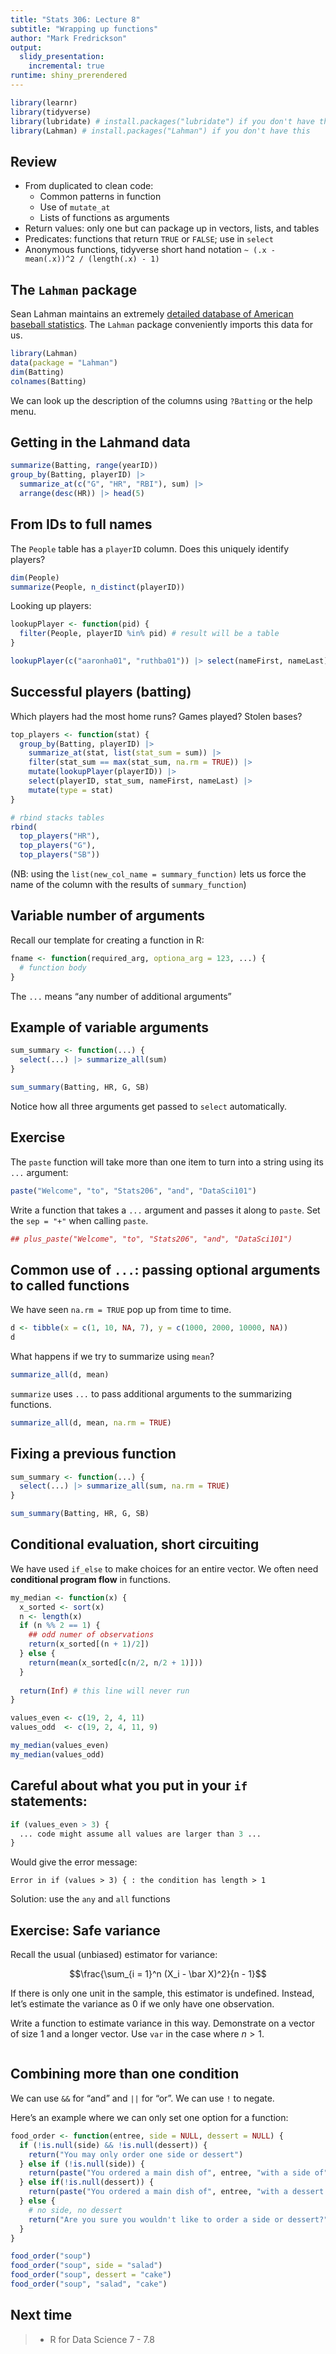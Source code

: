 ```yaml
---
title: "Stats 306: Lecture 8"
subtitle: "Wrapping up functions"
author: "Mark Fredrickson"
output: 
  slidy_presentation:
    incremental: true
runtime: shiny_prerendered
---
```



```r
library(learnr)
library(tidyverse)
library(lubridate) # install.packages("lubridate") if you don't have this
library(Lahman) # install.packages("Lahman") if you don't have this
```

## Review

* From duplicated to clean code:
  * Common patterns in function
  * Use of `mutate_at`
  * Lists of functions as arguments
* Return values: only one but can package up in vectors, lists, and tables
* Predicates: functions that return `TRUE` or `FALSE`; use in `select`
* Anonymous functions, tidyverse short hand notation `~ (.x - mean(.x))^2 / (length(.x) - 1)`

## The `Lahman` package

Sean Lahman maintains an extremely [detailed database of American baseball
statistics](https://www.seanlahman.com/baseball-archive/statistics). The
`Lahman` package conveniently imports this data for us.

```r
library(Lahman)
data(package = "Lahman")
dim(Batting)
colnames(Batting)
```

We can look up the description of the columns using `?Batting` or the help menu.

## Getting in the Lahmand data

```r
summarize(Batting, range(yearID))
group_by(Batting, playerID) |> 
  summarize_at(c("G", "HR", "RBI"), sum) |>
  arrange(desc(HR)) |> head(5)
```

## From IDs to full names

The `People` table has a `playerID` column. Does this uniquely identify players?

```r
dim(People)
summarize(People, n_distinct(playerID))
```

Looking up players: 
```r
lookupPlayer <- function(pid) {
  filter(People, playerID %in% pid) # result will be a table
}

lookupPlayer(c("aaronha01", "ruthba01")) |> select(nameFirst, nameLast)
```

## Successful players (batting)

Which players had the most home runs? Games played? Stolen bases?

```r
top_players <- function(stat) {
  group_by(Batting, playerID) |>
    summarize_at(stat, list(stat_sum = sum)) |>
    filter(stat_sum == max(stat_sum, na.rm = TRUE)) |>
    mutate(lookupPlayer(playerID)) |>
    select(playerID, stat_sum, nameFirst, nameLast) |>
    mutate(type = stat)
} 

# rbind stacks tables
rbind(
  top_players("HR"),
  top_players("G"),
  top_players("SB"))
```

(NB: using the `list(new_col_name = summary_function)` lets us force the name of the column with the results of `summary_function`)

## Variable number of arguments

Recall our template for creating a function in R:

```r
fname <- function(required_arg, optiona_arg = 123, ...) {
  # function body
}
```

The `...` means "any number of additional arguments"

## Example of variable arguments

```r
sum_summary <- function(...) {
  select(...) |> summarize_all(sum)
}

sum_summary(Batting, HR, G, SB)
```

Notice how all three arguments get passed to `select` automatically.


## Exercise

The `paste` function will take more than one item to turn into a string using its `...` argument:

```r
paste("Welcome", "to", "Stats206", "and", "DataSci101")
```

Write a function that takes a `...` argument and passes it along to `paste`. Set the `sep = "+"` when calling `paste`.

```r


## plus_paste("Welcome", "to", "Stats206", "and", "DataSci101")
```

## Common use of `...`: passing optional arguments to called functions

We have seen `na.rm = TRUE` pop up from time to time.

```r
d <- tibble(x = c(1, 10, NA, 7), y = c(1000, 2000, 10000, NA))
d
```

What happens if we try to summarize using `mean`?

```r
summarize_all(d, mean)
```
`summarize` uses `...` to pass additional arguments to the summarizing functions.

```r
summarize_all(d, mean, na.rm = TRUE)
```
## Fixing a previous function

```r
sum_summary <- function(...) {
  select(...) |> summarize_all(sum, na.rm = TRUE)
}

sum_summary(Batting, HR, G, SB)
```

## Conditional evaluation, short circuiting

We have used `if_else` to make choices for an entire vector. We often need **conditional program flow** in functions.

```r
my_median <- function(x) {
  x_sorted <- sort(x)
  n <- length(x)
  if (n %% 2 == 1) {
    ## odd numer of observations
    return(x_sorted[(n + 1)/2])
  } else {
    return(mean(x_sorted[c(n/2, n/2 + 1)]))
  }
  
  return(Inf) # this line will never run
}

values_even <- c(19, 2, 4, 11)
values_odd  <- c(19, 2, 4, 11, 9)

my_median(values_even)
my_median(values_odd)
```

## Careful about what you put in your `if` statements:

```r

if (values_even > 3) {
  ... code might assume all values are larger than 3 ...
}
```
Would give the error message:
```
Error in if (values > 3) { : the condition has length > 1
```

Solution: use the `any` and `all` functions

## Exercise: Safe variance

Recall the usual (unbiased) estimator for variance:

$$\frac{\sum_{i = 1}^n (X_i - \bar X)^2}{n - 1}$$

If there is only one unit in the sample, this estimator is undefined. Instead, let's estimate the variance as 0 if we only have one observation.

Write a function to estimate variance in this way. Demonstrate on a vector of size 1 and a longer vector. Use `var` in the case where $n > 1$.

```r

```

## Combining more than one condition

We can use `&&` for "and" and `||` for "or". We can use `!` to negate.

Here's an example where we can only set one option for a function:

```r
food_order <- function(entree, side = NULL, dessert = NULL) {
  if (!is.null(side) && !is.null(dessert)) {
    return("You may only order one side or dessert")
  } else if (!is.null(side)) {
    return(paste("You ordered a main dish of", entree, "with a side of", side))
  } else if(!is.null(dessert)) {
    return(paste("You ordered a main dish of", entree, "with a dessert of", dessert))
  } else {
    # no side, no dessert
    return("Are you sure you wouldn't like to order a side or dessert?")
  }
}

food_order("soup")
food_order("soup", side = "salad")
food_order("soup", dessert = "cake")
food_order("soup", "salad", "cake")
```

## Next time

>* R for Data Science 7 - 7.8
